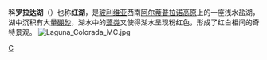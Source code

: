{{Infobox body of water
 | name = 科罗拉达湖
 | image = Andean Flamingos Laguna Colorada Bolivia Luca Galuzzi 2006.jpg
 | caption = 湖中的火烈鸟
 | image_bathymetry = 
 | caption_bathymetry = 
 | location = {{BOL}}[[波托西省|波托西省]]
 | coords = {{coord|22|11|55|S|67|46|52|W|region:BO_type:waterbody_source:dewiki|display=inline,title}}
 | type = [[鹹水湖|盐湖]]
 | inflow = 
 | outflow = 
 | catchment = 
 | basin_countries =
 | length = 10.7 km
 | width = 9.6 km
 | area = 60 km²
 | depth = 35 cm
 | max-depth = 1.5 m 
 | volume = 
 | residence_time = 
 | shore = 35 km
 | elevation = 4,278 m
 | islands = 
 | cities = 
}}
'''科罗拉达湖'''（{{lang-es|Laguna Colorada}}）也称'''红湖'''，是[[玻利维亚|玻利维亚]]西南[[阿尔蒂普拉诺高原|阿尔蒂普拉诺高原]]上的一座浅水盐湖，湖中沉积有大量[[硼砂|硼砂]]，湖水中的[[藻类|藻类]]又使得湖水呈现粉红色，形成了红白相间的奇特景观。
[[File:Laguna_Colorada_MC.jpg|thumb]]

{{commons category|Laguna Colorada}}

[[Category:玻利维亚湖泊|C]]